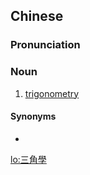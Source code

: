 {{also|三角学}}
==Chinese==
{{zh-forms|s=三角学|type=21}}

===Pronunciation===
{{zh-pron
|m=sānjiǎoxué
|c=saam1 gok3 hok6
|cat=n
}}

===Noun===
{{zh-noun}}

# {{lb|zh|mathematics}} [[trigonometry]]

====Synonyms====
* {{zh-l|三角法}}

[[lo:三角學]]
